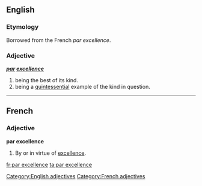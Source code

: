 ==English==

===Etymology===
Borrowed from the French ''par excellence''.

===Adjective===
'''''[[par]] [[excellence]]'''''

# being the best of its kind.
# being a [[quintessential]] example of the kind in question.

[[Category:English adjectives]]

----

==French==

===Adjective===
'''par excellence'''

# By or in virtue of [[excellence]].

[[Category:French adjectives]]

[[fr:par excellence]]
[[ta:par excellence]]
